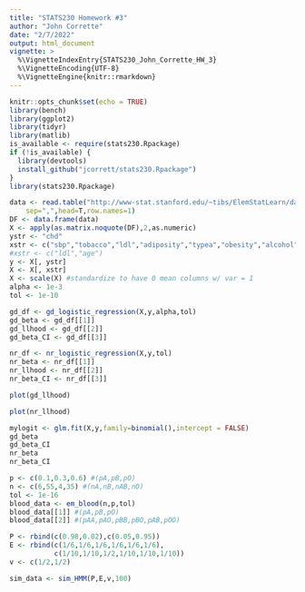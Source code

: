 ```yaml
---
title: "STATS230 Homework #3"
author: "John Corrette"
date: "2/7/2022"
output: html_document
vignette: >
  %\VignetteIndexEntry{STATS230_John_Corrette_HW_3}
  %\VignetteEncoding{UTF-8}
  %\VignetteEngine{knitr::rmarkdown}
---
```


```r
knitr::opts_chunk$set(echo = TRUE)
library(bench)
library(ggplot2)
library(tidyr)
library(matlib)
is_available <- require(stats230.Rpackage)
if (!is_available) {
  library(devtools)
  install_github("jcorrett/stats230.Rpackage")
}
library(stats230.Rpackage) 
```

```r
data <- read.table("http://www-stat.stanford.edu/~tibs/ElemStatLearn/datasets/SAheart.data",
	sep=",",head=T,row.names=1)
DF <- data.frame(data)
X <- apply(as.matrix.noquote(DF),2,as.numeric)
ystr <- "chd"
xstr <- c("sbp","tobacco","ldl","adiposity","typea","obesity","alcohol","age")
#xstr <- c("ldl","age")
y <- X[, ystr]
X <- X[, xstr]
X <- scale(X) #standardize to have 0 mean columns w/ var = 1
alpha <- 1e-3
tol <- 1e-10

gd_df <- gd_logistic_regression(X,y,alpha,tol)
gd_beta <- gd_df[[1]]
gd_llhood <- gd_df[[2]]
gd_beta_CI <- gd_df[[3]]

nr_df <- nr_logistic_regression(X,y,tol)
nr_beta <- nr_df[[1]]
nr_llhood <- nr_df[[2]]
nr_beta_CI <- nr_df[[3]]

plot(gd_llhood)

plot(nr_llhood)

mylogit <- glm.fit(X,y,family=binomial(),intercept = FALSE)
gd_beta
gd_beta_CI
nr_beta
nr_beta_CI
```

```r
p <- c(0.1,0.3,0.6) #(pA,pB,pO)
n <- c(6,55,4,35) #(nA,nB,nAB,nO)
tol <- 1e-16
blood_data <- em_blood(n,p,tol)
blood_data[[1]] #(pA,pB,pO)
blood_data[[2]] #(pAA,pAO,pBB,pBO,pAB,pOO)
```

```r
P <- rbind(c(0.98,0.02),c(0.05,0.95))
E <- rbind(c(1/6,1/6,1/6,1/6,1/6,1/6),
           c(1/10,1/10,1/2,1/10,1/10,1/10))
v <- c(1/2,1/2)

sim_data <- sim_HMM(P,E,v,100)
```
